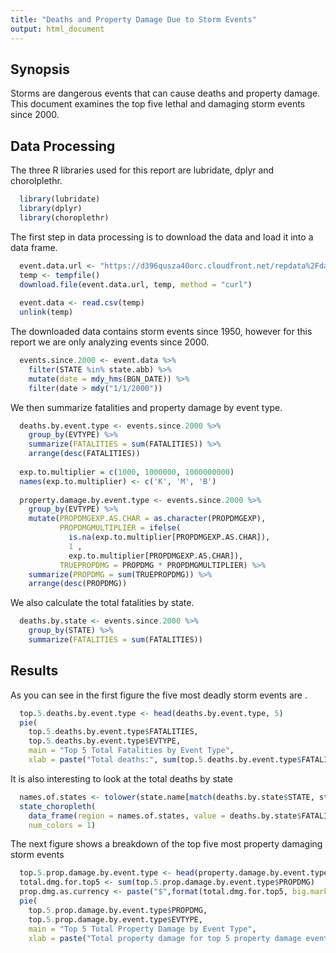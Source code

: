```yaml
---
title: "Deaths and Property Damage Due to Storm Events"
output: html_document
---
```


## Synopsis
Storms are dangerous events that can cause deaths and property damage. This
document examines the top five lethal and damaging storm events since 2000.

## Data Processing
The three R libraries used for this report are lubridate, dplyr and chorolplethr.
```r
  library(lubridate)
  library(dplyr)
  library(choroplethr)
```
The first step in data processing is to download the data and load it into a
data frame.
```r
  event.data.url <- "https://d396qusza40orc.cloudfront.net/repdata%2Fdata%2FStormData.csv.bz2"
  temp <- tempfile()
  download.file(event.data.url, temp, method = "curl")
  
  event.data <- read.csv(temp)
  unlink(temp)
```
The downloaded data contains storm events since 1950, however for this report
we are only analyzing events since 2000.
```r
  events.since.2000 <- event.data %>%
    filter(STATE %in% state.abb) %>%
    mutate(date = mdy_hms(BGN_DATE)) %>%
    filter(date > mdy("1/1/2000"))
```

We then summarize fatalities and property damage by event type.
```r
  deaths.by.event.type <- events.since.2000 %>%
    group_by(EVTYPE) %>%
    summarize(FATALITIES = sum(FATALITIES)) %>%
    arrange(desc(FATALITIES))
  
  exp.to.multiplier = c(1000, 1000000, 1000000000)
  names(exp.to.multiplier) <- c('K', 'M', 'B')
  
  property.damage.by.event.type <- events.since.2000 %>%
    group_by(EVTYPE) %>%
    mutate(PROPDMGEXP.AS.CHAR = as.character(PROPDMGEXP),
           PROPDMGMULTIPLIER = ifelse(
             is.na(exp.to.multiplier[PROPDMGEXP.AS.CHAR]),
             1 ,
             exp.to.multiplier[PROPDMGEXP.AS.CHAR]),
           TRUEPROPDMG = PROPDMG * PROPDMGMULTIPLIER) %>%
    summarize(PROPDMG = sum(TRUEPROPDMG)) %>%
    arrange(desc(PROPDMG))
```

We also calculate the total fatalities by state.
```r
  deaths.by.state <- events.since.2000 %>%
    group_by(STATE) %>%
    summarize(FATALITIES = sum(FATALITIES))
```
## Results
As you can see in the first figure the five most deadly storm events are .

```r
  top.5.deaths.by.event.type <- head(deaths.by.event.type, 5)
  pie(
    top.5.deaths.by.event.type$FATALITIES,
    top.5.deaths.by.event.type$EVTYPE,
    main = "Top 5 Total Fatalities by Event Type",
    xlab = paste("Total deaths:", sum(top.5.deaths.by.event.type$FATALITIES)))
```

It is also interesting to look at the total deaths by state
```r
  names.of.states <- tolower(state.name[match(deaths.by.state$STATE, state.abb)])
  state_choropleth(
    data_frame(region = names.of.states, value = deaths.by.state$FATALITIES),
    num_colors = 1)
```

The next figure shows a breakdown of the top five most property damaging storm
events
```r
  top.5.prop.damage.by.event.type <- head(property.damage.by.event.type, 5)
  total.dmg.for.top5 <- sum(top.5.prop.damage.by.event.type$PROPDMG)
  prop.dmg.as.currency <- paste("$",format(total.dmg.for.top5, big.mark=","),sep="")
  pie(
    top.5.prop.damage.by.event.type$PROPDMG,
    top.5.prop.damage.by.event.type$EVTYPE,
    main = "Top 5 Total Property Damage by Event Type",
    xlab = paste("Total property damage for top 5 property damage events:", prop.dmg.as.currency))
```
